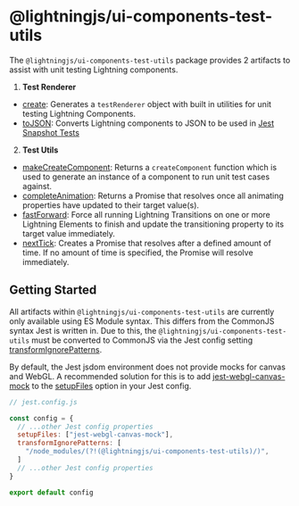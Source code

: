 <!--
  Copyright 2023 Comcast Cable Communications Management, LLC

  Licensed under the Apache License, Version 2.0 (the "License");
  you may not use this file except in compliance with the License.
  You may obtain a copy of the License at

  http://www.apache.org/licenses/LICENSE-2.0

  Unless required by applicable law or agreed to in writing, software
  distributed under the License is distributed on an "AS IS" BASIS,
  WITHOUT WARRANTIES OR CONDITIONS OF ANY KIND, either express or implied.
  See the License for the specific language governing permissions and
  limitations under the License.

  SPDX-License-Identifier: Apache-2.0
-->


<Meta title="Docs / Unit Testing / Overview" />

# @lightningjs/ui-components-test-utils

The `@lightningjs/ui-components-test-utils` package provides 2 artifacts to assist with unit testing Lightning components.
1. **Test Renderer**
  - [create](/story/docs-unit-testing-test-renderer-create--page): Generates a `testRenderer` object with built in utilities for unit testing Lightning Components.
  - [toJSON](/story/docs-unit-testing-test-renderer-tojson--page): Converts Lightning components to JSON to be used in [Jest Snapshot Tests](https://jestjs.io/docs/snapshot-testing)
2. **Test Utils**
  - [makeCreateComponent](/story/docs-unit-testing-test-utils-makecreatecomponent--page): Returns a `createComponent` function which is used to generate an instance of a component to run unit test cases against.
  - [completeAnimation](/story/docs-unit-testing-test-utils-completeanimation--page): Returns a Promise that resolves once all animating properties have updated to their target value(s).
  - [fastForward](/story/docs-unit-testing-test-utils-fastforward--page): Force all running Lightning Transitions on one or more Lightning Elements to finish and update the transitioning property to its target value immediately.
  - [nextTick](/story/docs-unit-testing-test-utils-nexttick--page): Creates a Promise that resolves after a defined amount of time. If no amount of time is specified, the Promise will resolve immediately.


## Getting Started
All artifacts within `@lightningjs/ui-components-test-utils` are currently only available using ES Module syntax. This differs from the CommonJS syntax Jest is written in.
Due to this, the `@lightningjs/ui-components-test-utils` must be converted to CommonJS via the Jest config setting [transformIgnorePatterns](https://jestjs.io/docs/configuration#transformignorepatterns-arraystring).

By default, the Jest jsdom environment does not provide mocks for canvas and WebGL. A recommended solution for this is to add [jest-webgl-canvas-mock](https://www.npmjs.com/package/jest-webgl-canvas-mock) to the [setupFiles](https://jestjs.io/docs/configuration#setupfiles-array) option in your Jest config. 

```js
// jest.config.js

const config = {
  // ...other Jest config properties
  setupFiles: ["jest-webgl-canvas-mock"],
  transformIgnorePatterns: [
    "/node_modules/(?!(@lightningjs/ui-components-test-utils)/)",
  ]
  // ...other Jest config properties
}

export default config
```
